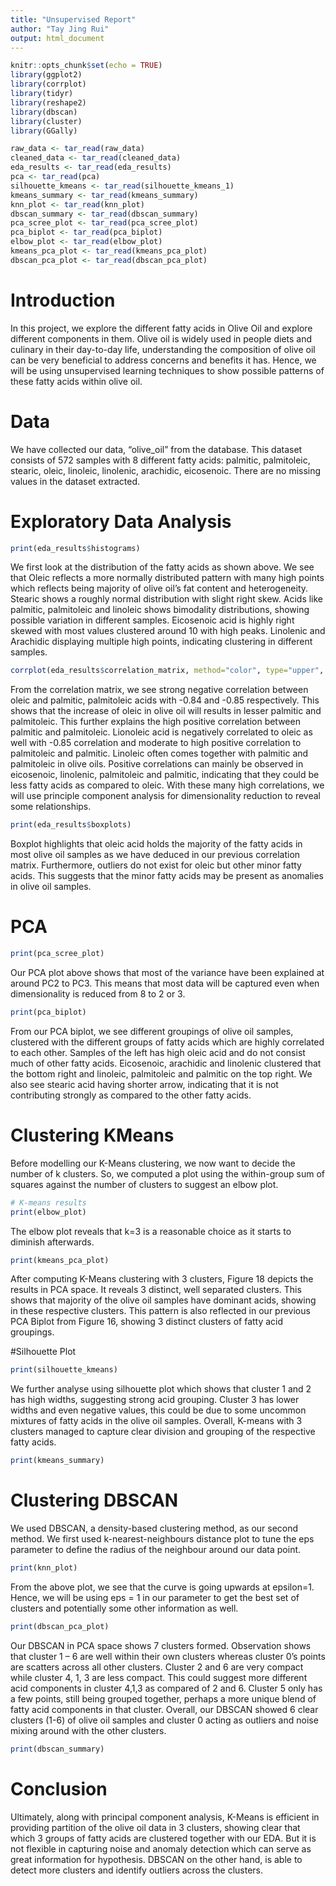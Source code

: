 ```yaml
---
title: "Unsupervised Report"
author: "Tay Jing Rui"
output: html_document
---
```


```r
knitr::opts_chunk$set(echo = TRUE)
library(ggplot2)
library(corrplot)
library(tidyr)
library(reshape2)
library(dbscan)
library(cluster)
library(GGally)

raw_data <- tar_read(raw_data)
cleaned_data <- tar_read(cleaned_data)
eda_results <- tar_read(eda_results)
pca <- tar_read(pca)
silhouette_kmeans <- tar_read(silhouette_kmeans_1)
kmeans_summary <- tar_read(kmeans_summary)
knn_plot <- tar_read(knn_plot)
dbscan_summary <- tar_read(dbscan_summary)
pca_scree_plot <- tar_read(pca_scree_plot)
pca_biplot <- tar_read(pca_biplot)
elbow_plot <- tar_read(elbow_plot)
kmeans_pca_plot <- tar_read(kmeans_pca_plot)
dbscan_pca_plot <- tar_read(dbscan_pca_plot)

```

# Introduction
In this project, we explore the different fatty acids in Olive Oil and explore different components in them. Olive oil is widely used in people diets and culinary in their day-to-day life, understanding the composition of olive oil can be very beneficial to address concerns and benefits it has. Hence, we will be using unsupervised learning techniques to show possible patterns of these fatty acids within olive oil.

# Data
We have collected our data, “olive_oil” from the database. This dataset consists of 572 samples with 8 different fatty acids: palmitic, palmitoleic, stearic, oleic, linoleic, linolenic, arachidic, eicosenoic.
There are no missing values in the dataset extracted. 

# Exploratory Data Analysis
```r
print(eda_results$histograms)
```

We first look at the distribution of the fatty acids as shown above. We see that Oleic reflects a more normally distributed pattern with many high points which reflects being majority of olive oil’s fat content and heterogeneity. Stearic shows a roughly normal distribution with slight right skew. Acids like palmitic, palmitoleic and linoleic shows bimodality distributions, showing possible variation in different samples. Eicosenoic acid is highly right skewed with most values clustered around 10 with high peaks. Linolenic and Arachidic displaying multiple high points, indicating clustering in different samples.

```r
corrplot(eda_results$correlation_matrix, method="color", type="upper", addCoef.col="black", tl.col="black")
```

From the correlation matrix, we see strong negative correlation between oleic and palmitic, palmitoleic acids with -0.84 and -0.85 respectively. This shows that the increase of oleic in olive oil will results in lesser palmitic and palmitoleic. This further explains the high positive correlation between palmitic and palmitoleic. Lionoleic acid is negatively correlated to oleic as well with -0.85 correlation and moderate to high positive correlation to palmitoleic and palmitic. Linoleic often comes together with palmitic and palmitoleic in olive oils. Positive correlations can mainly be observed in eicosenoic, linolenic, palmitoleic and palmitic, indicating that they could be less fatty acids as compared to oleic. With these many high correlations, we will use principle component analysis for dimensionality reduction to reveal some relationships.

```r
print(eda_results$boxplots)
```

Boxplot highlights that oleic acid holds the majority of the fatty acids in most olive oil samples as we have deduced in our previous correlation matrix. Furthermore, outliers do not exist for oleic but other minor fatty acids. This suggests that the minor fatty acids may be present as anomalies in olive oil samples.

# PCA

```r
print(pca_scree_plot)
```

Our PCA plot above shows that most of the variance have been explained at around PC2 to PC3. This means that most data will be captured even when dimensionality is reduced from 8 to 2 or 3.

```r
print(pca_biplot)
```

From our PCA biplot, we see different groupings of olive oil samples, clustered with the different groups of fatty acids which are highly correlated to each other. Samples of the left has high oleic acid and do not consist much of other fatty acids. Eicosenoic, arachidic and linolenic clustered that the bottom right and linoleic, palmitoleic and palmitic on the top right. We also see stearic acid having shorter arrow, indicating that it is not contributing strongly as compared to the other fatty acids. 

# Clustering KMeans
Before modelling our K-Means clustering, we now want to decide the number of k clusters. So, we computed a plot using the within-group sum of squares against the number of clusters to suggest an elbow plot.
```r
# K-means results
print(elbow_plot)
```

The elbow plot reveals that k=3 is a reasonable choice as it starts to diminish afterwards. 

```r
print(kmeans_pca_plot)
```

After computing K-Means clustering with 3 clusters, Figure 18 depicts the results in PCA space. It reveals 3 distinct, well separated clusters. This shows that majority of the olive oil samples have dominant acids, showing in these respective clusters. This pattern is also reflected in our previous PCA Biplot from Figure 16, showing 3 distinct clusters of fatty acid groupings. 

#Silhouette Plot
```r
print(silhouette_kmeans)
```

We further analyse using silhouette plot which shows that cluster 1 and 2 has high widths, suggesting strong acid grouping. Cluster 3 has lower widths and even negative values, this could be due to some uncommon mixtures of fatty acids in the olive oil samples. Overall, K-means with 3 clusters managed to capture clear division and grouping of the respective fatty acids.

```r
print(kmeans_summary)
```

# Clustering DBSCAN
We used DBSCAN, a density-based clustering method, as our second method. We first used k-nearest-neighbours distance plot to tune the eps parameter to define the radius of the neighbour around our data point.

```r
print(knn_plot)
```

From the above plot, we see that the curve is going upwards at epsilon=1. Hence, we will be using eps = 1 in our parameter to get the best set of clusters and potentially some other information as well.

```r
print(dbscan_pca_plot)
```

Our DBSCAN in PCA space shows 7 clusters formed. Observation shows that cluster 1 – 6 are well within their own clusters whereas cluster 0’s points are scatters across all other clusters. Cluster 2 and 6 are very compact while cluster 4, 1, 3 are less compact. This could suggest more different acid components in cluster 4,1,3 as compared of 2 and 6. Cluster 5 only has a few points, still being grouped together, perhaps a more unique blend of fatty acid components in that cluster. Overall, our DBSCAN showed 6 clear clusters (1-6) of olive oil samples and cluster 0 acting as outliers and noise mixing around with the other clusters.

```r
print(dbscan_summary)
```

# Conclusion
Ultimately, along with principal component analysis, K-Means is efficient in providing partition of the olive oil data in 3 clusters, showing clear that which 3 groups of fatty acids are clustered together with our EDA. But it is not flexible in capturing noise and anomaly detection which can serve as great information for hypothesis. DBSCAN on the other hand, is able to detect more clusters and identify outliers across the clusters. 
